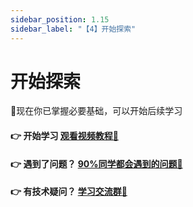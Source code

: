 ```yaml
---
sidebar_position: 1.15
sidebar_label: "【4】开始探索"
---
```


# 开始探索

🎉现在你已掌握必要基础，可以开始后续学习

#### 👉 开始学习 <a href="https://www.bilibili.com/video/BV12v4y1y7uV" target="_blank">**观看视频教程🔗**</a> 

#### 👉 遇到了问题？ <a href="/docs/stm32/FAQ/" target="_blank">**90%同学都会遇到的问题🔗**</a>  

#### 👉 有技术疑问？ <a href="https://qm.qq.com/cgi-bin/qm/qr?k=xVtu48c13juNcr3ZTTF4CHkwQAPMhS7U&jump_from=webapi&authKey=cpI+g6vOr25bqMCR1CJHD7QzsCd/tK9DMxAkBuuitBgSe3Xj5UrMz2yDjYOzHgu6" target="_blank">**学习交流群🔗**</a>  

